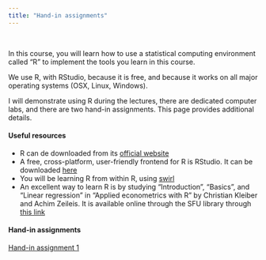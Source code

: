 ```yaml
---
title: "Hand-in assignments"
---
```


<br>

In this course, you will learn how to use a statistical computing environment called "R" to implement the tools you learn in this course. 

We use R, with RStudio, because it is free, and because it works on all major operating systems (OSX, Linux, Windows). 

I will demonstrate using R during the lectures, there are dedicated computer labs, and there are two hand-in assignments. This page provides additional details. 

#### Useful resources

* R can de downloaded from its [official website](http://www.r-project.org)
* A free, cross-platform, user-friendly frontend for R is RStudio. It can be downloaded [here](http://www.rstudio.com)
* You will be learning R from within R, using [swirl](http://swirlstats.com/students.html)
* An excellent way to learn R is by studying "Introduction", "Basics", and "Linear regression" in 
    "Applied econometrics with R" by Christian Kleiber and Achim Zeileis. It is available online through the SFU library through [this link](http://link.springer.com/book/10.1007/978-0-387-77318-6/page/1)

#### Hand-in assignments

[Hand-in assignment 1](./assignments/Handin-1.pdf)
